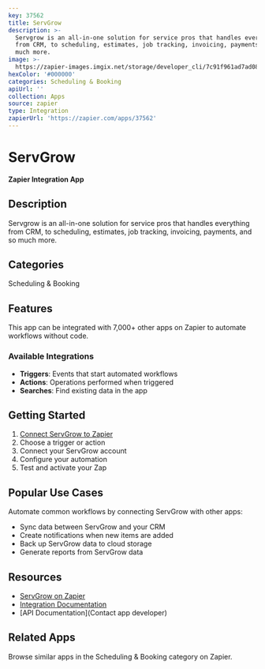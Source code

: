 ```yaml
---
key: 37562
title: ServGrow
description: >-
  Servgrow is an all-in-one solution for service pros that handles everything
  from CRM, to scheduling, estimates, job tracking, invoicing, payments, and so
  much more.
image: >-
  https://zapier-images.imgix.net/storage/developer_cli/7c91f961ad7ad08516d23e7c936b303f_2.png?auto=format%2Ccompress&ixlib=python-3.0.0&q=50
hexColor: '#000000'
categories: Scheduling & Booking
apiUrl: ''
collection: Apps
source: zapier
type: Integration
zapierUrl: 'https://zapier.com/apps/37562'
---
```

# ServGrow

**Zapier Integration App**

## Description

Servgrow is an all-in-one solution for service pros that handles everything from CRM, to scheduling, estimates, job tracking, invoicing, payments, and so much more.

## Categories

Scheduling & Booking

## Features

This app can be integrated with 7,000+ other apps on Zapier to automate workflows without code.

### Available Integrations

- **Triggers**: Events that start automated workflows
- **Actions**: Operations performed when triggered
- **Searches**: Find existing data in the app

## Getting Started

1. [Connect ServGrow to Zapier](https://zapier.com/apps/37562)
2. Choose a trigger or action
3. Connect your ServGrow account
4. Configure your automation
5. Test and activate your Zap

## Popular Use Cases

Automate common workflows by connecting ServGrow with other apps:

- Sync data between ServGrow and your CRM
- Create notifications when new items are added
- Back up ServGrow data to cloud storage
- Generate reports from ServGrow data

## Resources

- [ServGrow on Zapier](https://zapier.com/apps/37562)
- [Integration Documentation](https://zapier.com/apps/37562/integrations)
- [API Documentation](Contact app developer)

## Related Apps

Browse similar apps in the Scheduling & Booking category on Zapier.
